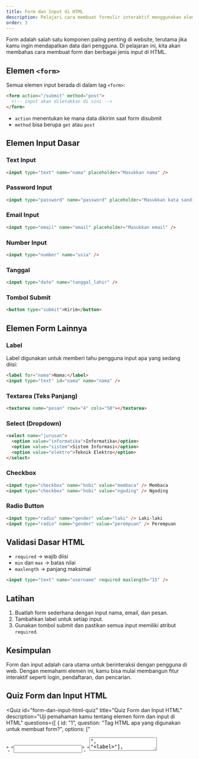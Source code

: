 ```yaml
---
title: Form dan Input di HTML
description: Pelajari cara membuat formulir interaktif menggunakan elemen form dan input dalam HTML
order: 3
---
```



Form adalah salah satu komponen paling penting di website, terutama jika kamu ingin mendapatkan data dari pengguna. Di pelajaran ini, kita akan membahas cara membuat form dan berbagai jenis input di HTML.

## Elemen `<form>`

Semua elemen input berada di dalam tag `<form>`:

```html
<form action="/submit" method="post">
  <!-- input akan diletakkan di sini -->
</form>
```

- `action` menentukan ke mana data dikirim saat form disubmit
- `method` bisa berupa `get` atau `post`

## Elemen Input Dasar

### Text Input

```html
<input type="text" name="nama" placeholder="Masukkan nama" />
```

### Password Input

```html
<input type="password" name="password" placeholder="Masukkan kata sandi" />
```

### Email Input

```html
<input type="email" name="email" placeholder="Masukkan email" />
```

### Number Input

```html
<input type="number" name="usia" />
```

### Tanggal

```html
<input type="date" name="tanggal_lahir" />
```

### Tombol Submit

```html
<button type="submit">Kirim</button>
```

## Elemen Form Lainnya

### Label

Label digunakan untuk memberi tahu pengguna input apa yang sedang diisi:

```html
<label for="nama">Nama:</label>
<input type="text" id="nama" name="nama" />
```

### Textarea (Teks Panjang)

```html
<textarea name="pesan" rows="4" cols="50"></textarea>
```

### Select (Dropdown)

```html
<select name="jurusan">
  <option value="informatika">Informatika</option>
  <option value="sistem">Sistem Informasi</option>
  <option value="elektro">Teknik Elektro</option>
</select>
```

### Checkbox

```html
<input type="checkbox" name="hobi" value="membaca" /> Membaca
<input type="checkbox" name="hobi" value="ngoding" /> Ngoding
```

### Radio Button

```html
<input type="radio" name="gender" value="laki" /> Laki-laki
<input type="radio" name="gender" value="perempuan" /> Perempuan
```

## Validasi Dasar HTML

- `required` → wajib diisi
- `min` dan `max` → batas nilai
- `maxlength` → panjang maksimal

```html
<input type="text" name="username" required maxlength="15" />
```

## Latihan

1. Buatlah form sederhana dengan input nama, email, dan pesan.
2. Tambahkan label untuk setiap input.
3. Gunakan tombol submit dan pastikan semua input memiliki atribut `required`.

## Kesimpulan

Form dan input adalah cara utama untuk berinteraksi dengan pengguna di web. Dengan memahami elemen ini, kamu bisa mulai membangun fitur interaktif seperti login, pendaftaran, dan pencarian.

## Quiz Form dan Input HTML

<Quiz
  id="form-dan-input-html-quiz"
  title="Quiz Form dan Input HTML"
  description="Uji pemahaman kamu tentang elemen form dan input di HTML"
  questions={[
    {
      id: "1",
      question: "Tag HTML apa yang digunakan untuk membuat form?",
      options: ["<form>", "<input>", "<textarea>", "<label>"],
      correctAnswer: "<form>"
    },
    {
      id: "2",
      question: "Apa fungsi dari atribut `action` dalam elemen form?",
      options: [
        "Menentukan warna form",
        "Menentukan tujuan data dikirim",
        "Menentukan panjang input",
        "Menentukan apakah input wajib diisi"
      ],
      correctAnswer: "Menentukan tujuan data dikirim"
    },
    {
      id: "3",
      question: "Apa tipe input yang digunakan untuk memasukkan email?",
      options: ["text", "email", "password", "submit"],
      correctAnswer: "email"
    },
    {
      id: "4",
      question: "Apa perbedaan antara checkbox dan radio button?",
      options: [
        "Checkbox hanya untuk angka, radio hanya untuk teks",
        "Checkbox untuk memilih satu opsi, radio untuk banyak",
        "Checkbox bisa memilih banyak, radio hanya satu",
        "Tidak ada perbedaan"
      ],
      correctAnswer: "Checkbox bisa memilih banyak, radio hanya satu"
    },
    {
      id: "5",
      question: "Atribut apa yang digunakan agar input wajib diisi?",
      options: ["required", "mandatory", "must", "fill"],
      correctAnswer: "required"
    },
    {
      id: "6",
      question: "Elemen apa yang digunakan untuk membuat dropdown list?",
      options: ["<dropdown>", "<select>", "<input>", "<option>"],
      correctAnswer: "<select>"
    },
    {
      id: "7",
      question: "Bagaimana cara memberi label pada input agar lebih ramah pengguna?",
      options: [
        "Menggunakan <div>",
        "Menggunakan <label> dengan atribut for",
        "Menambahkan placeholder",
        "Menambahkan komentar HTML"
      ],
      correctAnswer: "Menggunakan <label> dengan atribut for"
    },
    {
      id: "8",
      question: "Tipe input apa yang digunakan untuk angka saja?",
      options: ["text", "number", "range", "integer"],
      correctAnswer: "number"
    }
  ]}
/>

